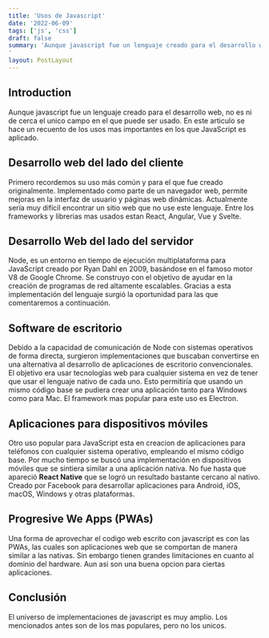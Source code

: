 ```yaml
---
title: 'Usos de Javascript'
date: '2022-06-09'
tags: ['js', 'css']
draft: false
summary: 'Aunque javascript fue un lenguaje creado para el desarrollo web, no es ni de cerca el unico campo en el que puede ser usado. En este articulo se hace un recuento de los usos mas importantes en los que JavaScript es aplicado.
'
layout: PostLayout
---
```


## Introduction

Aunque javascript fue un lenguaje creado para el desarrollo web, no es ni de cerca el unico campo en el que puede ser usado. En este articulo se hace un recuento de los usos mas importantes en los que JavaScript es aplicado.

## Desarrollo web del lado del cliente

Primero recordemos su uso más común y para el que fue creado originalmente. Implementado como parte de un navegador web, permite mejoras en la interfaz de usuario y páginas web dinámicas.
Actualmente sería muy difícil encontrar un sitio web que no use este lenguaje. Entre los frameworks y librerias mas usados estan React, Angular, Vue y Svelte.

## Desarrollo Web del lado del servidor

Node, es un entorno en tiempo de ejecución multiplataforma para JavaScript creado por Ryan Dahl en 2009, basándose en el famoso motor V8 de Google Chrome. Se construyo con el objetivo de ayudar en la creación de programas de red altamente escalables.
Gracias a esta implementación del lenguaje surgió la oportunidad para las que comentaremos a continuación.

## Software de escritorio

Debido a la capacidad de comunicación de Node con sistemas operativos de forma directa, surgieron implementaciones que buscaban convertirse en una alternativa al desarrollo de aplicaciones de escritorio convencionales.
El objetivo era usar tecnologías web para cualquier sistema en vez de tener que usar el lenguaje nativo de cada uno. Esto permitiría que usando un mismo código base se pudiera crear una aplicación tanto para Windows como para Mac.
El framework mas popular para este uso es Electron.

## Aplicaciones para dispositivos móviles

Otro uso popular para JavaScript esta en creacion de aplicaciones para teléfonos con cualquier sistema operativo, empleando el mismo código base.
Por mucho tiempo se buscó una implementación en dispositivos móviles que se sintiera similar a una aplicación nativa. No fue hasta que apareció **React Native** que se logró un resultado bastante cercano al nativo. Creado por Facebook para desarrollar aplicaciones para Android, iOS, macOS, Windows y otras plataformas.

## Progresive We Apps (PWAs)

Una forma de aprovechar el codigo web escrito con javascript es con las PWAs, las cuales son aplicaciones web que se comportan de manera similar a las nativas. Sin embargo tienen grandes limitaciones en cuanto al dominio del hardware. Aun asi son una buena opcion para ciertas aplicaciones.

## Conclusión

El universo de implementaciones de javascript es muy amplio. Los mencionados antes son de los mas populares, pero no los unicos.
